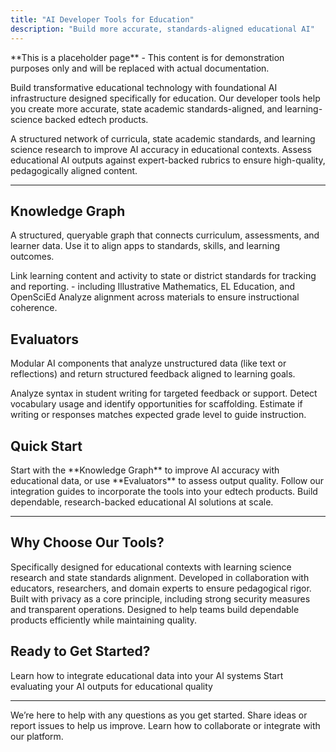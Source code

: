 ```yaml
---
title: "AI Developer Tools for Education"
description: "Build more accurate, standards-aligned educational AI"
---
```


<Warning>
  **This is a placeholder page** - This content is for demonstration purposes only and will be replaced with actual documentation.
</Warning>

Build transformative educational technology with foundational AI infrastructure designed specifically for education. Our developer tools help you create more accurate, state academic standards-aligned, and learning-science backed edtech products.

<CardGroup cols={2}>
  <Card title="Knowledge Graph" icon="diagram-project" href="/knowledge-graph/getting-started">
    A structured network of curricula, state academic standards, and learning science research to improve AI accuracy in educational contexts.
  </Card>
  <Card title="Evaluators" icon="bars-progress" href="/evaluators/getting-started">
    Assess educational AI outputs against expert-backed rubrics to ensure high-quality, pedagogically aligned content.
  </Card>
</CardGroup>

---

## Knowledge Graph

A structured, queryable graph that connects curriculum, assessments, and learner data. Use it to align apps to standards, skills, and learning outcomes.

<CardGroup cols={3}>
  <Card title="State Academic Standards" icon="certificate">
    Link learning content and activity to state or district standards for tracking and reporting.
  </Card>
  <Card title="Research-backed curricula" icon="book">
    - including Illustrative Mathematics, EL Education, and OpenSciEd
  </Card>
  <Card title="Coherence Map" icon="diagram-project">
    Analyze alignment across materials to ensure instructional coherence.
  </Card>
</CardGroup>

## Evaluators

Modular AI components that analyze unstructured data (like text or reflections) and return structured feedback aligned to learning goals.

<CardGroup cols={3}>
  <Card title="Sentence Structure" icon="pen-line">
    Analyze syntax in student writing for targeted feedback or support.
  </Card>
  <Card title="Vocabulary Evaluator" icon="book">
    Detect vocabulary usage and identify opportunities for scaffolding.
  </Card>
  <Card title="Grade Level Appropiateness" icon="bars-progress" horizontal="false">
    Estimate if writing  or responses matches expected grade level to guide instruction.
  </Card>
</CardGroup>

## Quick Start

<Steps>
  <Step title="Choose Your Tool">
    Start with the **Knowledge Graph** to improve AI accuracy with educational data, or use **Evaluators** to assess output quality.
  </Step>
  <Step title="Integrate">
    Follow our integration guides to incorporate the tools into your edtech products.
  </Step>
  <Step title="Scale">
    Build dependable, research-backed educational AI solutions at scale.
  </Step>
</Steps>

---

## Why Choose Our Tools?

<AccordionGroup>
  <Accordion title="Built for Education">
    Specifically designed for educational contexts with learning science research and state standards alignment.
  </Accordion>
  <Accordion title="Expert-Backed">
    Developed in collaboration with educators, researchers, and domain experts to ensure pedagogical rigor.
  </Accordion>
  <Accordion title="Privacy by Design">
    Built with privacy as a core principle, including strong security measures and transparent operations.
  </Accordion>
  <Accordion title="Scalable & Cost-Effective">
    Designed to help teams build dependable products efficiently while maintaining quality.
  </Accordion>
</AccordionGroup>

## Ready to Get Started?

<CardGroup cols={2}>
  <Card title="Knowledge Graph Documentation" icon="book" href="/knowledge-graph/getting-started">
    Learn how to integrate educational data into your AI systems
  </Card>
  <Card title="Evaluators Documentation" icon="clipboard-check" href="/evaluators/getting-started">
    Start evaluating your AI outputs for educational quality
  </Card>
</CardGroup>

---

<CardGroup cols={3}>
  <Card title="Help" icon="circle-info" color="#838383" href>
    We’re here to help with any questions as you get started.
  </Card>
  <Card title="Feedback" icon="message-lines" color="#838383" href="/evaluators/getting-started">
    Share ideas or report issues to help us improve.
  </Card>
  <Card title="Partner with us" icon="handshake" color="#838383" href="/evaluators/getting-started">
    Learn how to collaborate or integrate with our platform.
  </Card>
</CardGroup>